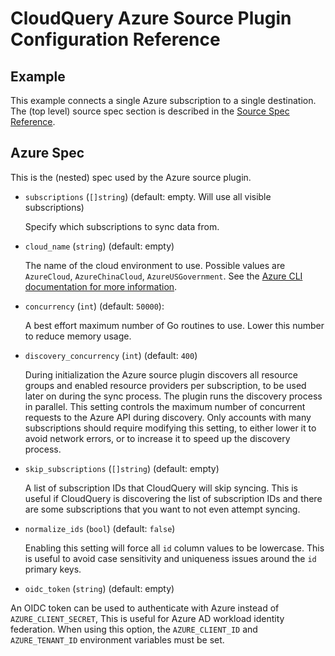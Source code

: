 # CloudQuery Azure Source Plugin Configuration Reference

## Example

This example connects a single Azure subscription to a single destination. The (top level) source spec section is described in the [Source Spec Reference](/docs/reference/source-spec).


<Configuration/>

## Azure Spec

This is the (nested) spec used by the Azure source plugin.

- `subscriptions` (`[]string`) (default: empty. Will use all visible subscriptions)

  Specify which subscriptions to sync data from.

- `cloud_name` (`string`) (default: empty)

  The name of the cloud environment to use. Possible values are `AzureCloud`, `AzureChinaCloud`, `AzureUSGovernment`.
  See the [Azure CLI documentation for more information](https://learn.microsoft.com/en-us/cli/azure/manage-clouds-azure-cli).

- `concurrency` (`int`) (default: `50000`):

  A best effort maximum number of Go routines to use. Lower this number to reduce memory usage.

- `discovery_concurrency` (`int`) (default: `400`)

  During initialization the Azure source plugin discovers all resource groups and enabled resource providers per subscription, to be used later on during the sync process.
  The plugin runs the discovery process in parallel. This setting controls the maximum number of concurrent requests to the Azure API during discovery.
  Only accounts with many subscriptions should require modifying this setting, to either lower it to avoid network errors, or to increase it to speed up the discovery process.

- `skip_subscriptions` (`[]string`) (default: empty)

  A list of subscription IDs that CloudQuery will skip syncing.
  This is useful if CloudQuery is discovering the list of subscription IDs and there are some subscriptions that you want to not even attempt syncing.

- `normalize_ids` (`bool`) (default: `false`)

  Enabling this setting will force all `id` column values to be lowercase. This is useful to avoid case sensitivity and uniqueness issues around the `id` primary keys.

- `oidc_token` (`string`) (default: empty)

An OIDC token can be used to authenticate with Azure instead of `AZURE_CLIENT_SECRET`, This is useful for Azure AD workload identity federation. When using this option, the `AZURE_CLIENT_ID` and `AZURE_TENANT_ID` environment variables must be set.
